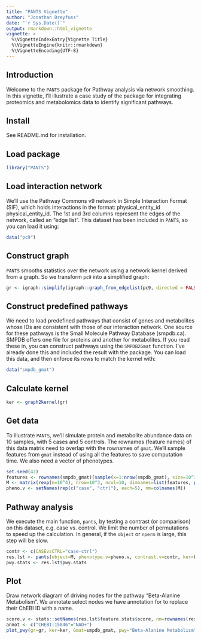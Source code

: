 ```yaml
---
title: "PANTS Vignette"
author: "Jonathan Dreyfuss"
date: "`r Sys.Date()`"
output: rmarkdown::html_vignette
vignette: >
  %\VignetteIndexEntry{Vignette Title}
  %\VignetteEngine{knitr::rmarkdown}
  %\VignetteEncoding{UTF-8}
---
```


## Introduction
Welcome to the `PANTS` package for Pathway analysis via network smoothing. In this vignette, I'll illustrate a case study of the package for integrating proteomics and metabolomics data to identify significant pathways.

## Install
See README.md for installation.

## Load package
```r
library("PANTS")
```

## Load interaction network
We'll use the Pathway Commons v9 network in Simple Interaction Format (SIF), which holds interactions in the format: physical_entity_id <relationship type> physical_entity_id. The 1st and 3rd columns represent the edges of the network, called an "edge list". This dataset has been included in `PANTS`, so you can load it using:
```r
data("pc9")
```

## Construct graph
`PANTS` smooths statistics over the network using a network kernel derived from a graph. So we transform `pc9` into a simplified graph:
```r
gr <- igraph::simplify(igraph::graph_from_edgelist(pc9, directed = FALSE))
```

## Construct predefined pathways
We need to load predefined pathways that consist of genes and metabolites whose IDs are consistent with those of our interaction network. One source for these pathways is the Small Molecule Pathway Database (smpdb.ca). SMPDB offers one file for proteins and another for metabolites. If you read these in, you can construct pathways using the `SMPDB2Gmat` function. I've already done this and included the result with the package. You can load this data, and then enforce its rows to match the kernel with:
```r
data("smpdb_gmat")
```

## Calculate kernel
```r
ker <- graph2kernel(gr)
```

## Get data
To illustrate `PANTS`, we'll simulate protein and metabolite abundance data on 10 samples, with 5 cases and 5 controls. The rownames (feature names) of this data matrix need to overlap with the rownames of `gmat`. We'll sample features from `gmat` instead of using all the features to save computation time. We also need a vector of phenotypes.
```r
set.seed(42)
features <- rownames(smpdb_gmat)[sample(x=1:nrow(smpdb_gmat), size=10^3)]
M <- matrix(rexp(n=10^4), nrow=10^3, ncol=10, dimnames=list(features, paste0("s", 1:10)))
pheno.v <- setNames(rep(c("case", "ctrl"), each=5), nm=colnames(M))
```

## Pathway analysis
We execute the main function, `pants`, by testing a contrast (or comparison) on this dataset, e.g. case vs. control. We limit the number of permutations to speed up the calculation. In general, if the `object` or `nperm` is large, this step will be slow.
```r
contr <- c(CASEvsCTRL="case-ctrl")
res.lst <- pants(object=M, phenotype.v=pheno.v, contrast.v=contr, ker=ker, Gmat=smpdb_gmat, nperm=50)
pwy.stats <- res.lst$pwy.stats
```

## Plot
Draw network diagram of driving nodes for the pathway "Beta-Alanine Metabolism". We annotate select nodes we have annotation for to replace their ChEBI ID with a name.
```r
score.v <- stats::setNames(res.lst$feature.stats$score, nm=rownames(res.lst$feature.stats))
annot <- c("CHEBI:15846"="NAD+")
plot_pwy(gr=gr, ker=ker, Gmat=smpdb_gmat, pwy="Beta-Alanine Metabolism", score.v=score.v, annot=annot, ntop=5, name=NA)
```
